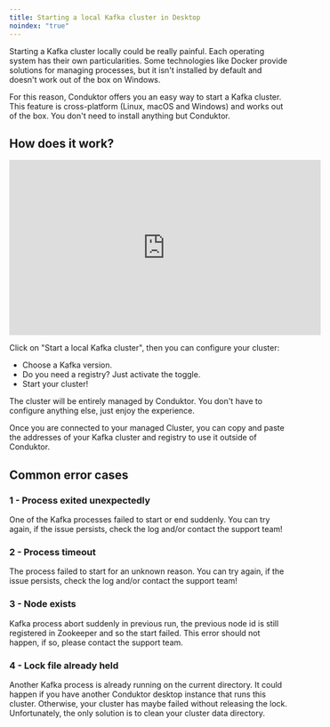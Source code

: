 ```yaml
---
title: Starting a local Kafka cluster in Desktop
noindex: "true"
---
```


Starting a Kafka cluster locally could be really painful. Each operating system has their own particularities. Some technologies like Docker provide solutions for managing processes, but it isn't installed by default and doesn't work out of the box on Windows.

For this reason, Conduktor offers you an easy way to start a Kafka cluster. This feature is cross-platform (Linux, macOS and Windows) and works out of the box. You don't need to install anything but Conduktor.

## How does it work?

<iframe width="560" height="315" src="https://www.youtube.com/embed/CHyl5jPVqV4" title="YouTube video player" frameBorder="0" allow="accelerometer; autoplay; clipboard-write; encrypted-media; gyroscope; picture-in-picture" allowFullScreen></iframe>

Click on "Start a local Kafka cluster", then you can configure your cluster:

- Choose a Kafka version.
- Do you need a registry? Just activate the toggle.
- Start your cluster!

The cluster will be entirely managed by Conduktor. You don't have to configure anything else, just enjoy the experience.

Once you are connected to your managed Cluster, you can copy and paste the addresses of your Kafka cluster and registry to use it outside of Conduktor.

## Common error cases

### 1 - Process exited unexpectedly

One of the Kafka processes failed to start or end suddenly. You can try again, if the issue persists, check the log and/or contact the support team!

### 2 - Process timeout

The process failed to start for an unknown reason. You can try again, if the issue persists, check the log and/or contact the support team!

### 3 - Node exists

Kafka process abort suddenly in previous run, the previous node id is still registered in Zookeeper and so the start failed. This error should not happen, if so, please contact the support team.

### 4 - Lock file already held

Another Kafka process is already running on the current directory. It could happen if you have another Conduktor desktop instance that runs this cluster. Otherwise, your cluster has maybe failed without releasing the lock. Unfortunately, the only solution is to clean your cluster data directory.
